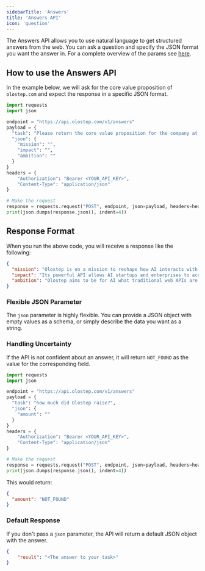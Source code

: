 ```yaml
---
sidebarTitle: 'Answers'
title: 'Answers API'
icon: 'question'
---
```


The Answers API allows you to use natural language to get structured answers from the web. You can ask a question and specify the JSON format you want the answer in. For a complete overview of the params see [here](/api-reference/answers/create).

## How to use the Answers API

In the example below, we will ask for the core value proposition of `olostep.com` and expect the response in a specific JSON format.

<CodeGroup>

```python answers.py
import requests
import json

endpoint = "https://api.olostep.com/v1/answers"
payload = {
  "task": "Please return the core value proposition for the company at the following domain: olostep.com",
  "json": {
    "mission": "",
    "impact": "",
    "ambition": ""
  }
}
headers = {
    "Authorization": "Bearer <YOUR_API_KEY>",
    "Content-Type": "application/json"
}

# Make the request
response = requests.request("POST", endpoint, json=payload, headers=headers)
print(json.dumps(response.json(), indent=4))
```

</CodeGroup>

## Response Format

When you run the above code, you will receive a response like the following:

```json
{
  "mission": "Olostep is on a mission to reshape how AI interacts with the web. At its core, it is building the Web Data API for AI.",
  "impact": "Its powerful API allows AI startups and enterprises to access websites and extract clean, structured data in the format they prefer—HTML, Markdown, plain text, raw PDF, or structured JSON, enabling faster and more reliable AI-powered data extraction.",
  "ambition": "Olostep aims to be for AI what traditional web APIs are for standard web development—the essential programmatic layer supplying AI with limitless web data, powering the fastest-growing AI companies globally."
}
```

### Flexible JSON Parameter

The `json` parameter is highly flexible. You can provide a JSON object with empty values as a schema, or simply describe the data you want as a string.

### Handling Uncertainty

If the API is not confident about an answer, it will return `NOT_FOUND` as the value for the corresponding field.

<CodeGroup>

```python not_found_example.py
import requests
import json

endpoint = "https://api.olostep.com/v1/answers"
payload = {
  "task": "how much did Olostep raise?",
  "json": {
    "amount": ""
  }
}
headers = {
    "Authorization": "Bearer <YOUR_API_KEY>",
    "Content-Type": "application/json"
}

# Make the request
response = requests.request("POST", endpoint, json=payload, headers=headers)
print(json.dumps(response.json(), indent=4))
```

</CodeGroup>

This would return:
```json
{
  "amount": "NOT_FOUND"
}
```

### Default Response

If you don't pass a `json` parameter, the API will return a default JSON object with the answer.

```json
{
    "result": "<The answer to your task>"
}
```